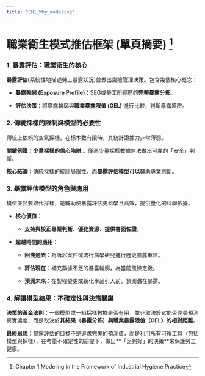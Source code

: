 ```yaml
---
title: "CH1_Why_modeling"
---
```


# **職業衛生模式推估框架 (單頁摘要)** [^1]

[^1]: Chapter 1 Modeling in the Framework of Industrial Hygiene Practice

### **1. 暴露評估：職業衛生的核心**

**暴露評估(**系統性地描述勞工暴露狀況)並做出風險管理決策。包含幾個核心概念：

-   **暴露輪廓 (Exposure Profile)**：SEG或勞工所經歷的**完整暴露分佈**。

-   **評估決策**：將暴露輪廓與**職業暴露限值 (OEL)** 進行比較，判斷暴露風險。

### **2. 傳統採樣的限制與模型的必要性**

傳統上依賴的空氣採樣，在樣本數有限時，其統計證據力非常薄弱。

**關鍵例證：少量採樣的信心陷阱** 。僅憑少量採樣數據無法做出可靠的「安全」判斷。

**核心結論**：傳統採樣的統計局限性，而**暴露評估模型可以**輔助專業判斷。

### **3. 暴露評估模型的角色與應用**

模型並非要取代採樣，是輔助使暴露評估更科學且高效，提供量化的科學依據。

-   **核心價值**：

    -   **支持與校正專業判斷**、**優化資源、提供書面佐證**。

-   **超越時間的應用**：

    -   **回溯過去**：為訴訟案件或流行病學研究進行歷史暴露重建。

    -   **評估現在**：補充數據不足的暴露輪廓，為當前風險定級。

    -   **預測未來**：在製程變更或新化學品引入前，預測潛在暴露。

### **4. 解讀模型結果：不確定性與決策關鍵**

**決策的黃金法則：**一個模型或一組採樣數據是否有用，並非取決於它能否完美預測真實濃度，而是取決於**其結果（暴露分佈）與職業暴露限值（OEL）的相對距離**。

**最終思想**：暴露評估的目標不是追求完美的預測值，而是利用所有可得工具（包括模型與採樣），在考量不確定性的前提下，做出\*\*「足夠好」的決策\*\*來保護勞工健康。
